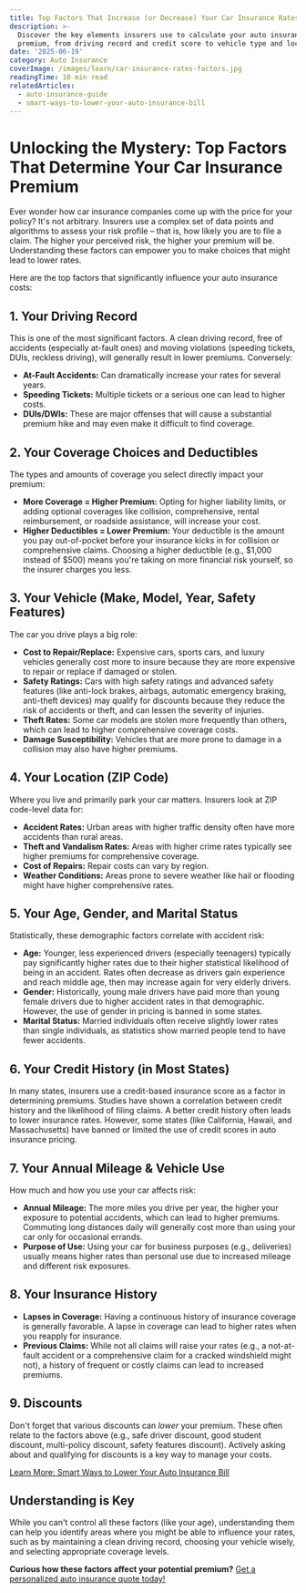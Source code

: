 ```yaml
---
title: Top Factors That Increase (or Decrease) Your Car Insurance Rates
description: >-
  Discover the key elements insurers use to calculate your auto insurance
  premium, from driving record and credit score to vehicle type and location.
date: '2025-06-19'
category: Auto Insurance
coverImage: /images/learn/car-insurance-rates-factors.jpg
readingTime: 10 min read
relatedArticles:
  - auto-insurance-guide
  - smart-ways-to-lower-your-auto-insurance-bill
---
```


# Unlocking the Mystery: Top Factors That Determine Your Car Insurance Premium

Ever wonder how car insurance companies come up with the price for your policy? It's not arbitrary. Insurers use a complex set of data points and algorithms to assess your risk profile – that is, how likely you are to file a claim. The higher your perceived risk, the higher your premium will be. Understanding these factors can empower you to make choices that might lead to lower rates.

Here are the top factors that significantly influence your <Link href="/learn/top-factors-affecting-car-insurance-rates">auto insurance</Link> costs:

## 1. Your Driving Record

This is one of the most significant factors. A clean driving record, free of accidents (especially at-fault ones) and moving violations (speeding tickets, DUIs, reckless driving), will generally result in lower premiums. Conversely:

*   **At-Fault Accidents:** Can dramatically increase your rates for several years.
*   **Speeding Tickets:** Multiple tickets or a serious one can lead to higher costs.
*   **DUIs/DWIs:** These are major offenses that will cause a substantial premium hike and may even make it difficult to find coverage.

## 2. Your Coverage Choices and Deductibles

The types and amounts of coverage you select directly impact your premium:

*   **More Coverage = Higher Premium:** Opting for higher liability limits, or adding optional coverages like collision, comprehensive, rental reimbursement, or roadside assistance, will increase your cost.
*   **Higher Deductibles = Lower Premium:** Your deductible is the amount you pay out-of-pocket before your insurance kicks in for collision or comprehensive claims. Choosing a higher deductible (e.g., $1,000 instead of $500) means you're taking on more financial risk yourself, so the insurer charges you less.

## 3. Your Vehicle (Make, Model, Year, Safety Features)

The car you drive plays a big role:

*   **Cost to Repair/Replace:** Expensive cars, sports cars, and luxury vehicles generally cost more to insure because they are more expensive to repair or replace if damaged or stolen.
*   **Safety Ratings:** Cars with high safety ratings and advanced safety features (like anti-lock brakes, airbags, automatic emergency braking, anti-theft devices) may qualify for discounts because they reduce the risk of accidents or theft, and can lessen the severity of injuries.
*   **Theft Rates:** Some car models are stolen more frequently than others, which can lead to higher comprehensive coverage costs.
*   **Damage Susceptibility:** Vehicles that are more prone to damage in a collision may also have higher premiums.

## 4. Your Location (ZIP Code)

Where you live and primarily park your car matters. Insurers look at ZIP code-level data for:

*   **Accident Rates:** Urban areas with higher traffic density often have more accidents than rural areas.
*   **Theft and Vandalism Rates:** Areas with higher crime rates typically see higher premiums for comprehensive coverage.
*   **Cost of Repairs:** Repair costs can vary by region.
*   **Weather Conditions:** Areas prone to severe weather like hail or flooding might have higher comprehensive rates.

## 5. Your Age, Gender, and Marital Status

Statistically, these demographic factors correlate with accident risk:

*   **Age:** Younger, less experienced drivers (especially teenagers) typically pay significantly higher rates due to their higher statistical likelihood of being in an accident. Rates often decrease as drivers gain experience and reach middle age, then may increase again for very elderly drivers.
*   **Gender:** Historically, young male drivers have paid more than young female drivers due to higher accident rates in that demographic. However, the use of gender in pricing is banned in some states.
*   **Marital Status:** Married individuals often receive slightly lower rates than single individuals, as statistics show married people tend to have fewer accidents.

## 6. Your Credit History (in Most States)

In many states, insurers use a credit-based insurance score as a factor in determining premiums. Studies have shown a correlation between credit history and the likelihood of filing claims. A better credit history often leads to lower insurance rates. However, some states (like California, Hawaii, and Massachusetts) have banned or limited the use of credit scores in auto insurance pricing.

## 7. Your Annual Mileage & Vehicle Use

How much and how you use your car affects risk:

*   **Annual Mileage:** The more miles you drive per year, the higher your exposure to potential accidents, which can lead to higher premiums. Commuting long distances daily will generally cost more than using your car only for occasional errands.
*   **Purpose of Use:** Using your car for business purposes (e.g., deliveries) usually means higher rates than personal use due to increased mileage and different risk exposures.

## 8. Your Insurance History

*   **Lapses in Coverage:** Having a continuous history of insurance coverage is generally favorable. A lapse in coverage can lead to higher rates when you reapply for insurance.
*   **Previous Claims:** While not all claims will raise your rates (e.g., a not-at-fault accident or a comprehensive claim for a cracked windshield might not), a history of frequent or costly claims can lead to increased premiums.

## 9. Discounts

Don't forget that various discounts can *lower* your premium. These often relate to the factors above (e.g., safe driver discount, good student discount, multi-policy discount, safety features discount). Actively asking about and qualifying for discounts is a key way to manage your costs.

[Learn More: Smart Ways to Lower Your Auto Insurance Bill](/learn/smart-ways-to-lower-your-auto-insurance-bill)

## Understanding is Key

While you can't control all these factors (like your age), understanding them can help you identify areas where you might be able to influence your rates, such as by maintaining a clean driving record, choosing your vehicle wisely, and selecting appropriate coverage levels.

**Curious how these factors affect your potential premium?** [Get a personalized auto insurance quote today!](/quote?type=auto)
